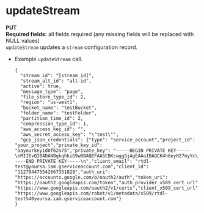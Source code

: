 # updateStream
**PUT**  
**Required fields:** all fields required (any missing fields will be replaced 
with NULL values)  
`updateStream` updates a `stream` configuration record.
  * Example `updateStream` call.  
    ```
    {
      "stream_id": "[stream_id]",
      "stream_alt_id": "alt-id",
      "active": true,
      "message_type": "page",
      "file_store_type_id": 2,
      "region": "us-west1",
      "bucket_name": "testBucket",
      "folder_name": "testFolder",
      "partition_time_id": 2,
      "compression_type_id": 1,
      "aws_access_key_id": "",
      "aws_secret_access_key": "\"test\"",
      "gcp_json_credentials": {"type": "service_account","project_id": "your_project","private_key_id": "aayourkeyid0f62a75","private_key": "-----BEGIN PRIVATE KEY-----\nMIIEvQIBADANBgkqhkiG9w0BAQEFAASCBKcwggSjAgEAAoIBAQCK4h6eyH27myYc\nvJNmktB+zRths2yEPFgn3LJvmMuivr0MmlYynzekZsMdLfGK72e83FrBCpbr+JDo\njFdX6oRWp6cSAr/KUmC+dhlsmGqvt0mF43Bs/B671L+hHueyG6jR9cyHkc4koaA9\n4IOtuMV6GPLYyiOkK87anhGE3LsqGF1zJICu08zplaQGBCOnHS/jBsTO38fhyLQE\nB8g7TLSJuH8CMf6j6S55a9QQdg2alQZnrOBh5BM34+2Mn3ME1s+7KgYJ2yV41OsX\nhurVyxFOGCntm6txNz5RNag77jwgPUFR9QoQXPh0sn2RjclPr3R6zU68opMFrRHR\nZQk1Q6qtAgMBAAECggEACtF8UyAI80EtodVqofyourkeyi7ctwk5YhxEU8aSem7UOLX77mlAZEPf+8LeG6N\nkplZ25N0DWuQFcvjfnM7HkfIS9MmvKG+arN/blvTPiSNXie4yQQEk/D2KmRLTAcG\nchJXCKRHzZ0gBfKnKkFJGujLgZQHI/Sc6gI+WgTVE8pSGfiKZTUcPxYYjFAdaVxz\nJEKvLjfNJ4hRcx9CXtx55HPAKNrHTX25p96JEHmsFdvDC2a9twXuLiuMCQ0AP/JO\nXCUPgflS+LFI4fXcM7DfMY5KVz6+3o6Js5fe5vXivQKBgQDEXx2JtbcL+Hpr/4BO\nBQilFBKqXV/6DX8L/yourkeyiJR7QLhIpOpM3R\naE1/DrONSlAuKYhItMRTkowVSmSUNLLUs+88vzESGajofXYyRS3PlUXAZ/W4K/66\nTZNxtuLDF4CGuo2siLduthYrywKBgQC1Diu3lpunOMUVq9DBE9dLdoyt9PUpctCC\nCVGMi0i/hjJTv9rcFKREtdND/cM65uwml0/C0qD+Dj4kH7J3IYigHChpktCcux0j\nSJ+9+b5uBZ1f6A7x1J4MS/nx7ELBDx3/yourkey2jakN8NOhA4OAAuGvK9a\nvxixRZ6kZwKBgDxxOlpEwE7C8IuFXSymh/6nqwcdLol81foOjrxX+0XiYbOzcJPM\nA+poYFABtil8TxdG3SgEFfrllNyYBXHLNO9CyylWEk/jILugSD2hAdUbzNGBVvn5\nWE3OW4BCvaax10up12vpekq6tPs3L3SQpC2AKVP7S+gsS6crfapqCXD5AoGAavYV\nM59hE1hBbn0TlY0gKq+9imNllngC4F+a8rmyX5trDfkQ1eXH6eO1DLzU4m5b4qyP\nbVw7yfsmEPc82o5QBa683Snj3kPYgei8nmH1c1AT2f3hHlLqj/8uiRJ3mVBR+405\nXo5UQPo9sBzaHQfodPEk0HaMWKwNuEGe19N2Vk8CgYEAsSciDrr8oYLiHjx7R0gX\nHT/7ClNNjWuWf58fzxyNVj4aDsatLZEYMjo+MQ6LIe6e/SRr7ubSRytrwOrctPFG\nIaxcBZmE8XEnIiQ4CnEQSjmejbBVmkBF01u2RpejfSZfM/+SLPCimb0jIS44xybI\nVlDwpSR1YU+8JAjgrBL+S4A=\n-----END PRIVATE KEY-----\n","client_email": "rtdl-test@yoursa.iam.gserviceaccount.com","client_id": "112794475542667351829","auth_uri": "https://accounts.google.com/o/oauth2/auth","token_uri": "https://oauth2.googleapis.com/token","auth_provider_x509_cert_url": "https://www.googleapis.com/oauth2/v1/certs","client_x509_cert_url": "https://www.googleapis.com/robot/v1/metadata/x509/rtdl-test%40yoursa.iam.gserviceaccount.com"}
    }
    ```
